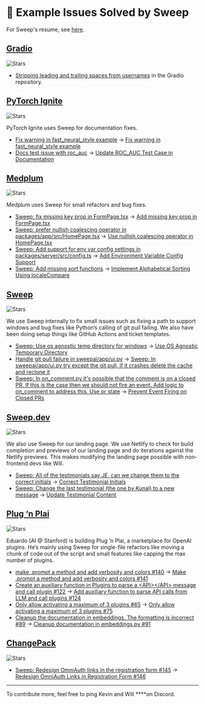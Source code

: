 # 🎫 Example Issues Solved by Sweep

For Sweep's resume, see [here](/resume.pdf).

## [Gradio](https://github.com/gradio-app/gradio)
![Stars](https://img.shields.io/github/stars/gradio-app/gradio?style=for-the-badge)
- [Stripping leading and trailing spaces from usernames](https://github.com/gradio-app/gradio/pull/5104) in the Gradio repository.

## [PyTorch Ignite](https://github.com/pytorch/ignite)
![Stars](https://img.shields.io/github/stars/pytorch/ignite?style=for-the-badge)

PyTorch Ignite uses Sweep for documentation fixes.

- [Fix warning in fast_neural_style example](https://github.com/pytorch/ignite/issues/2983) → [Fix warning in fast_neural_style example](https://github.com/pytorch/ignite/pull/2984)
- [Docs test issue with roc_auc](https://github.com/pytorch/ignite/issues/2985) → [Update ROC_AUC Test Case in Documentation](https://github.com/pytorch/ignite/pull/2989)

## [Medplum](https://github.com/medplum/medplum)
![Stars](https://img.shields.io/github/stars/medplum/medplum?style=for-the-badge)

Medplum uses Sweep for small refactors and bug fixes.

- [Sweep: fix missing key prop in FormPage.tsx](https://github.com/medplum/medplum/issues/2409) → [Add missing key prop in FormPage.tsx](https://github.com/medplum/medplum/pull/2411)
- [Sweep: prefer nullish coalescing operator in packages/app/src/HomePage.tsx](https://github.com/medplum/medplum/issues/2410) → [Use nullish coalescing operator in HomePage.tsx](https://github.com/medplum/medplum/pull/2412)
- [Sweep: Add support for env var config settings in packages/server/src/config.ts](https://github.com/medplum/medplum/issues/2377) → [Add Environment Variable Config Support](https://github.com/medplum/medplum/pull/2378)
- [Sweep: Add missing sort functions](https://github.com/medplum/medplum/issues/2364) → [Implement Alphabetical Sorting Using localeCompare](https://github.com/medplum/medplum/pull/2365)

## [Sweep](https://github.com/sweepai/sweep) 
![Stars](https://img.shields.io/github/stars/sweepai/sweep?style=for-the-badge)

We use Sweep internally to fix small issues such as fixing a path to support windows and bug fixes like Python’s calling of git pull failing. We also have been doing setup things like GitHub Actions and ticket templates.

- [Sweep: Use os agnostic temp directory for windows](https://github.com/sweepai/sweep/issues/367) → [Use OS Agnostic Temporary Directory](https://github.com/sweepai/sweep/pull/368)
- [Handle git pull failure in sweepai/app/ui.py](https://github.com/sweepai/sweep/pull/366) → [Sweep: In sweepai/app/ui.py try except the git pull, if it crashes delete the cache and reclone it](https://github.com/sweepai/sweep/issues/365)
- [Sweep: In on_comment.py it's possible that the comment is on a closed PR. If this is the case then we should not fire an event. Add logic to on_comment to address this. Use pr state](https://github.com/sweepai/sweep/issues/140) → [Prevent Event Firing on Closed PRs](https://github.com/sweepai/sweep/pull/143)

## [Sweep.dev](https://github.com/sweepai/landing-page)
![Stars](https://img.shields.io/github/stars/sweepai/landing-page?style=for-the-badge)

We also use Sweep for our landing page. We use Netlify to check for build completion and previews of our landing page and do iterations against the Netlify previews. This makes modifying the landing page possible with non-frontend devs like Will.

- [Sweep: All of the testimonials say JE, can we change them to the correct initials](https://github.com/sweepai/landing-page/issues/16) → [Correct Testimonial Initials](https://github.com/sweepai/landing-page/pull/18)
- [Sweep: Change the last testimonial (the one by Kunal) to a new message](https://github.com/sweepai/landing-page/issues/136) → [Update Testimonial Content](https://github.com/sweepai/landing-page/pull/138)

## [Plug ‘n Plai](https://github.com/edreisMD/plugnplai)
![Stars](https://img.shields.io/github/stars/edreisMD/plugnplai?style=for-the-badge)

Eduardo (AI @ Stanford) is building Plug ‘n Plai, a marketplace for OpenAI plugins. He’s mainly using Sweep for single-file refactors like moving a chunk of code out of the script and small features like capping the max number of plugins.

- [make .prompt a method and add verbosity and colors #140](https://github.com/edreisMD/plugnplai/issues/140) → [Make .prompt a method and add verbosity and colors #141](https://github.com/edreisMD/plugnplai/pull/141)
- [Create an auxiliary function in Plugins to parse a \<API\>\</API\> message and call plugin #122](https://github.com/edreisMD/plugnplai/issues/122) → [Add auxiliary function to parse API calls from LLM and call plugins #124](https://github.com/edreisMD/plugnplai/pull/124)
- [Only allow activating a maximum of 3 plugins #65](https://github.com/edreisMD/plugnplai/issues/65) → [Only allow activating a maximum of 3 plugins #75](https://github.com/edreisMD/plugnplai/pull/75)
- [Cleanup the documentation in embeddings. The formatting is incorrect #89](https://github.com/edreisMD/plugnplai/issues/89) → [Cleanup documentation in embeddings.py #91](https://github.com/edreisMD/plugnplai/pull/91)

## [ChangePack](https://github.com/changepack/changepack)
![Stars](https://img.shields.io/github/stars/changepack/changepack?style=for-the-badge)

- [Sweep: Redesign OmniAuth links in the registration form #145](https://github.com/changepack/changepack/issues/145) → [Redesign OmniAuth Links in Registration Form #146](https://github.com/changepack/changepack/pull/146)

---

To contribute more, feel free to ping Kevin and Will ****on Discord.
